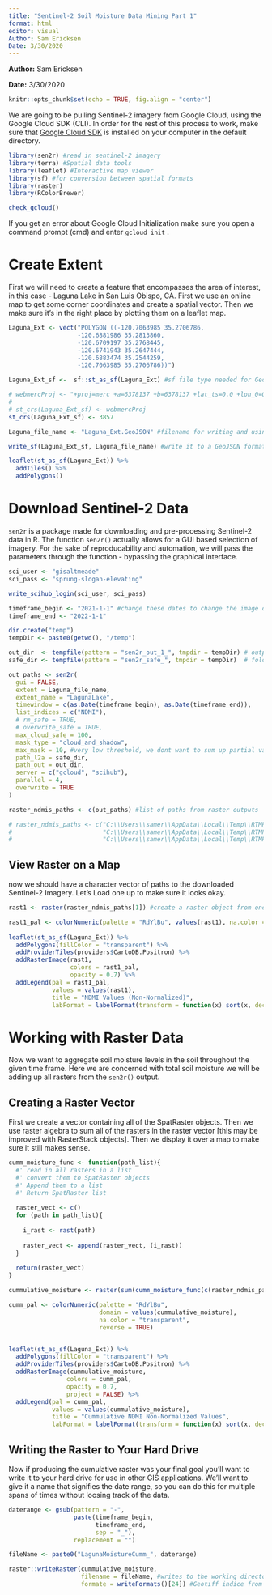 ```yaml
---
title: "Sentinel-2 Soil Moisture Data Mining Part 1"
format: html
editor: visual
Author: Sam Ericksen
Date: 3/30/2020
---
```


**Author:** Sam Ericksen

**Date:** 3/30/2020

```r
knitr::opts_chunk$set(echo = TRUE, fig.align = "center")
```

We are going to be pulling Sentinel-2 imagery from Google Cloud, using the Google Cloud SDK (CLI). In order for the rest of this process to work, make sure that [Google Cloud SDK](https://cloud.google.com/sdk/docs/install) is installed on your computer in the default directory.

```r
library(sen2r) #read in sentinel-2 imagery
library(terra) #Spatial data tools
library(leaflet) #Interactive map viewer
library(sf) #for conversion between spatial formats
library(raster)
library(RColorBrewer)

check_gcloud() 
```

If you get an error about Google Cloud Initialization make sure you open a command prompt (cmd) and enter `gcloud init` .

# Create Extent

First we will need to create a feature that encompasses the area of interest, in this case - Laguna Lake in San Luis Obispo, CA. First we use an online map to get some corner coordinates and create a spatial vector. Then we make sure it's in the right place by plotting them on a leaflet map.

```r

Laguna_Ext <- vect("POLYGON ((-120.7063985 35.2706786, 
                   -120.6881986 35.2813860, 
                   -120.6709197 35.2768445, 
                   -120.6741943 35.2647444,
                   -120.6883474 35.2544259, 
                   -120.7063985 35.2706786))")

Laguna_Ext_sf <-  sf::st_as_sf(Laguna_Ext) #sf file type needed for GeoJSON

# webmercProj <- "+proj=merc +a=6378137 +b=6378137 +lat_ts=0.0 +lon_0=0.0 +x_0=0.0 +y_0=0 +k=1.0 +units=m +nadgrids=@null +wktext  +no_defs"
# 
# st_crs(Laguna_Ext_sf) <- webmercProj
st_crs(Laguna_Ext_sf) <- 3857

Laguna_file_name <- "Laguna_Ext.GeoJSON" #filename for writing and using GeoJSON

write_sf(Laguna_Ext_sf, Laguna_file_name) #write it to a GeoJSON format for ingestion by sen2r()

leaflet(st_as_sf(Laguna_Ext)) %>% 
  addTiles() %>% 
  addPolygons()
```

# Download Sentinel-2 Data

`sen2r` is a package made for downloading and pre-processing Sentinel-2 data in R. The function `sen2r()` actually allows for a GUI based selection of imagery. For the sake of reproducability and automation, we will pass the parameters through the function - bypassing the graphical interface.

```r
sci_user <- "gisaltmeade"
sci_pass <- "sprung-slogan-elevating"

write_scihub_login(sci_user, sci_pass)
```

```r
timeframe_begin <- "2021-1-1" #change these dates to change the image download timeframe
timeframe_end <- "2022-1-1"

dir.create("temp")
tempDir <- paste0(getwd(), "/temp")

out_dir  <- tempfile(pattern = "sen2r_out_1_", tmpdir = tempDir) # output folder
safe_dir <- tempfile(pattern = "sen2r_safe_", tmpdir = tempDir)  # folder to store downloaded SAFE

out_paths <- sen2r(
  gui = FALSE,
  extent = Laguna_file_name,
  extent_name = "LagunaLake",
  timewindow = c(as.Date(timeframe_begin), as.Date(timeframe_end)),
  list_indices = c("NDMI"),
  # rm_safe = TRUE,
  # overwrite_safe = TRUE,
  max_cloud_safe = 100,
  mask_type = "cloud_and_shadow",
  max_mask = 10, #very low threshold, we dont want to sum up partial values
  path_l2a = safe_dir,
  path_out = out_dir,
  server = c("gcloud", "scihub"),
  parallel = 4,
  overwrite = TRUE
)

raster_ndmis_paths <- c(out_paths) #list of paths from raster outputs
```

```r
# raster_ndmis_paths <- c("C:\\Users\\samer\\AppData\\Local\\Temp\\RTMPGT~1\\SEN2R_~3/NDMI/S2A2A_202101126_070_LagunaLake_NDMI_10.tif",
#                         "C:\\Users\\samer\\AppData\\Local\\Temp\\RTMPGT~1\\SEN2R_~3/NDMI/S2B2A_20210210_070_LagunaLake_NDMI_10.tif",
#                         "C:\\Users\\samer\\AppData\\Local\\Temp\\RTMPGT~1\\SEN2R_~3/NDMI/S2A2A_20210225_070_LagunaLake_NDMI_10.tif")
```

## View Raster on a Map

now we should have a character vector of paths to the downloaded Sentinel-2 Imagery. Let's Load one up to make sure it looks okay.

```r
rast1 <- raster(raster_ndmis_paths[1]) #create a raster object from one path

rast1_pal <- colorNumeric(palette = "RdYlBu", values(rast1), na.color = "transparent", reverse = TRUE)
  
leaflet(st_as_sf(Laguna_Ext)) %>% 
  addPolygons(fillColor = "transparent") %>% 
  addProviderTiles(providers$CartoDB.Positron) %>% 
  addRasterImage(rast1,
                 colors = rast1_pal,
                 opacity = 0.7) %>% 
  addLegend(pal = rast1_pal,
            values = values(rast1),
            title = "NDMI Values (Non-Normalized)",
            labFormat = labelFormat(transform = function(x) sort(x, decreasing = TRUE)))
```

# Working with Raster Data

Now we want to aggregate soil moisture levels in the soil throughout the given time frame. Here we are concerned with total soil moisture we will be adding up all rasters from the `sen2r()` output.

## Creating a Raster Vector

First we create a vector containing all of the SpatRaster objects. Then we use raster algebra to sum all of the rasters in the raster vector \[this may be improved with RasterStack objects\]. Then we display it over a map to make sure it still makes sense.

```r

cumm_moisture_func <- function(path_list){
  #' read in all rasters in a list
  #' convert them to SpatRaster objects
  #' Append them to a list
  #' Return SpatRaster list
  
  raster_vect <- c()
  for (path in path_list){
    
    i_rast <- rast(path)
    
    raster_vect <- append(raster_vect, (i_rast))
  }
  
  return(raster_vect)
}

cummulative_moisture <- raster(sum(cumm_moisture_func(c(raster_ndmis_paths)), na.rm = TRUE)) #Raster algebra - add all rasters together

cumm_pal <- colorNumeric(palette = "RdYlBu",
                         domain = values(cummulative_moisture), 
                         na.color = "transparent", 
                         reverse = TRUE)


leaflet(st_as_sf(Laguna_Ext)) %>% 
  addPolygons(fillColor = "transparent") %>% 
  addProviderTiles(providers$CartoDB.Positron) %>% 
  addRasterImage(cummulative_moisture,
                colors = cumm_pal,
                opacity = 0.7,
                project = FALSE) %>% 
  addLegend(pal = cumm_pal,
            values = values(cummulative_moisture),
            title = "Cummulative NDMI Non-Normalized Values",
            labFormat = labelFormat(transform = function(x) sort(x, decreasing = TRUE)))
```

## Writing the Raster to Your Hard Drive

Now if producing the cumulative raster was your final goal you'll want to write it to your hard drive for use in other GIS applications. We'll want to give it a name that signifies the date range, so you can do this for multiple spans of times without loosing track of the data.

```r

daterange <- gsub(pattern = "-", 
                  paste(timeframe_begin,
                        timeframe_end,
                        sep = "_"), 
                  replacement = "")

fileName <- paste0("LagunaMoistureCumm_", daterange)

raster::writeRaster(cummulative_moisture, 
                    filename = fileName, #writes to the working directory
                    formate = writeFormats()[24]) #Geotiff indice from formats list
```

